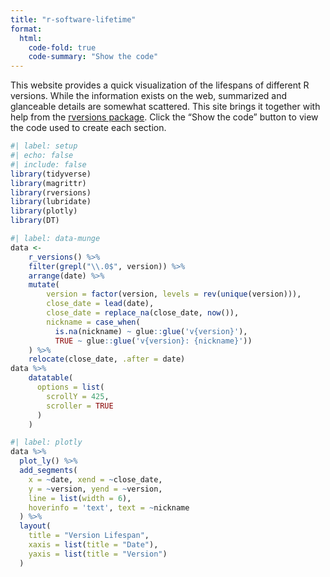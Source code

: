 ```yaml
---
title: "r-software-lifetime"
format:
  html:
    code-fold: true
    code-summary: "Show the code"
---
```


This website provides a quick visualization of the lifespans of different R versions. While the information exists on the web, summarized and glanceable details are somewhat scattered. This site brings it together with help from the [rversions package](https://cran.r-project.org/package=rversions). Click the "Show the code" button to view the code used to create each section.

```r
#| label: setup
#| echo: false
#| include: false
library(tidyverse)
library(magrittr)
library(rversions)
library(lubridate)
library(plotly)
library(DT)
```

```r
#| label: data-munge
data <-
    r_versions() %>% 
    filter(grepl("\\.0$", version)) %>%
    arrange(date) %>% 
    mutate(
        version = factor(version, levels = rev(unique(version))),
        close_date = lead(date),
        close_date = replace_na(close_date, now()),
        nickname = case_when(
          is.na(nickname) ~ glue::glue('v{version}'), 
          TRUE ~ glue::glue('v{version}: {nickname}'))
    ) %>% 
    relocate(close_date, .after = date)
data %>% 
    datatable(
      options = list(
        scrollY = 425,
        scroller = TRUE
      )
    )
```

```r
#| label: plotly
data %>% 
  plot_ly() %>% 
  add_segments(
    x = ~date, xend = ~close_date, 
    y = ~version, yend = ~version,
    line = list(width = 6),
    hoverinfo = 'text', text = ~nickname
  ) %>% 
  layout(
    title = "Version Lifespan",
    xaxis = list(title = "Date"),
    yaxis = list(title = "Version")  
  )

```
